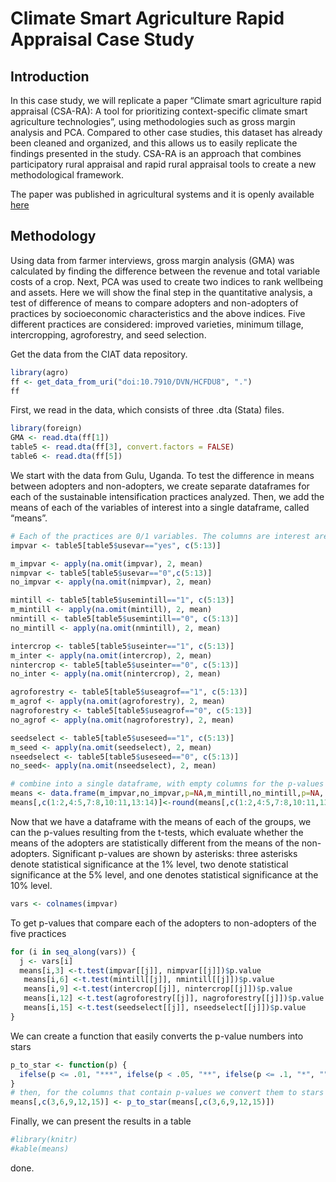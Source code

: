 # Climate Smart Agriculture Rapid Appraisal Case Study

## Introduction

In this case study, we will replicate a paper "Climate smart agriculture rapid appraisal (CSA-RA): A tool for prioritizing context-specific climate smart agriculture technologies", using methodologies such as gross margin analysis and PCA. Compared to other case studies, this dataset has already been cleaned and organized, and this allows us to easily  replicate the findings presented in the study. CSA-RA is an approach that combines participatory rural appraisal and rapid rural appraisal tools to create a new methodological framework. 

The paper was published in agricultural systems and it is openly available [here]( : https://www.sciencedirect.com/science/article/pii/S0308521X16301202#!)

## Methodology 

Using data from farmer interviews,  gross margin analysis (GMA) was calculated by finding the difference between the revenue and total variable costs of a crop. Next, PCA was used to create two indices to rank wellbeing and assets. Here we will show the final step in the quantitative analysis, a test of difference of means to compare adopters and non-adopters of practices by socioeconomic characteristics and the above indices. Five different practices are considered: improved varieties, minimum tillage, intercropping, agroforestry, and seed selection. 

Get the data from the CIAT data repository.

```r
library(agro)
ff <- get_data_from_uri("doi:10.7910/DVN/HCFDU8", ".")
ff
```


First, we read in the data, which consists of three .dta (Stata) files. 

```r
library(foreign)
GMA <- read.dta(ff[1])
table5 <- read.dta(ff[3], convert.factors = FALSE)
table6 <- read.dta(ff[5])
```

We start with the data from Gulu, Uganda. To test the difference in means between adopters and non-adopters, we create separate dataframes for each of the sustainable intensification practices analyzed. Then, we add the means of each of the  variables of interest into a single dataframe, called "means".

```r
# Each of the practices are 0/1 variables. The columns are interest are 5 through 15.
impvar <- table5[table5$usevar=="yes", c(5:13)]

m_impvar <- apply(na.omit(impvar), 2, mean)
nimpvar <- table5[table5$usevar=="0",c(5:13)]
no_impvar <- apply(na.omit(nimpvar), 2, mean)

mintill <- table5[table5$usemintill=="1", c(5:13)]
m_mintill <- apply(na.omit(mintill), 2, mean)
nmintill <- table5[table5$usemintill=="0", c(5:13)]
no_mintill <- apply(na.omit(nmintill), 2, mean)

intercrop <- table5[table5$useinter=="1", c(5:13)]
m_inter <- apply(na.omit(intercrop), 2, mean)
nintercrop <- table5[table5$useinter=="0", c(5:13)]
no_inter <- apply(na.omit(nintercrop), 2, mean)

agroforestry <- table5[table5$useagrof=="1", c(5:13)]
m_agrof <- apply(na.omit(agroforestry), 2, mean)
nagroforestry <- table5[table5$useagrof=="0", c(5:13)]
no_agrof <- apply(na.omit(nagroforestry), 2, mean)

seedselect <- table5[table5$useseed=="1", c(5:13)]
m_seed <- apply(na.omit(seedselect), 2, mean)
nseedselect <- table5[table5$useseed=="0", c(5:13)]
no_seed<- apply(na.omit(nseedselect), 2, mean)

# combine into a single dataframe, with empty columns for the p-values that will be added in the next step
means <- data.frame(m_impvar,no_impvar,p=NA,m_mintill,no_mintill,p=NA, m_inter,no_inter,p=NA, m_agrof,no_agrof, p=NA, m_seed,no_seed, p=NA)
means[,c(1:2,4:5,7:8,10:11,13:14)]<-round(means[,c(1:2,4:5,7:8,10:11,13:14)],2)

```

Now that we have a dataframe with the means of each of the groups, we can the p-values resulting from the t-tests, which evaluate whether the means of the adopters are statistically different from the means of the non-adopters. Significant p-values are shown by asterisks: three asterisks denote statistical significance at the 1% level, two denote statistical significance at the 5% level, and one denotes statistical significance at the 10% level.

```r
vars <- colnames(impvar)
```
To get p-values that compare each of the adopters to non-adopters of the five practices

```r
for (i in seq_along(vars)) {
  j <- vars[i]
  means[i,3] <-t.test(impvar[[j]], nimpvar[[j]])$p.value
   means[i,6] <-t.test(mintill[[j]], nmintill[[j]])$p.value
   means[i,9] <-t.test(intercrop[[j]], nintercrop[[j]])$p.value
   means[i,12] <-t.test(agroforestry[[j]], nagroforestry[[j]])$p.value
   means[i,15] <-t.test(seedselect[[j]], nseedselect[[j]])$p.value
}
```

We can create a function that easily converts the p-value numbers into stars

```r
p_to_star <- function(p) {
  ifelse(p <= .01, "***", ifelse(p < .05, "**", ifelse(p <= .1, "*", "")))
}  
# then, for the columns that contain p-values we convert them to stars for easier viewing
means[,c(3,6,9,12,15)] <- p_to_star(means[,c(3,6,9,12,15)])
```

Finally, we can present the results in a table

```r
#library(knitr)
#kable(means)
```

done.